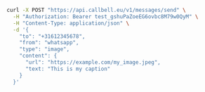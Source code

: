 ```bash
curl -X POST "https://api.callbell.eu/v1/messages/send" \
  -H "Authorization: Bearer test_gshuPaZoeEG6ovbc8M79w0QyM" \
  -H "Content-Type: application/json" \
  -d '{
    "to": "+31612345678",
    "from": "whatsapp",
    "type": "image",
    "content": {
      "url": "https://example.com/my_image.jpeg",
      "text: "This is my caption"
    }
  }'
```
